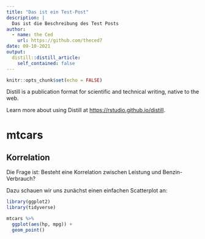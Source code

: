```yaml
---
title: "Das ist ein Test-Post"
description: |
  Das ist die Beschreibung des Test Posts
author:
  - name: the Ced
    url: https://github.com/theced7
date: 09-10-2021
output:
  distill::distill_article:
    self_contained: false
---
```



```r
knitr::opts_chunk$set(echo = FALSE)
```

Distill is a publication format for scientific and technical writing, native to the web.

Learn more about using Distill at <https://rstudio.github.io/distill>.

# mtcars

## Korrelation

Die Frage ist: Besteht eine Korrelation zwischen Leistung und Benzin-Verbrauch?

Dazu schauen wir uns zunächst einen einfachen Scatterplot an:

```r
library(ggplot2)
library(tidyverse)

mtcars %>% 
  ggplot(aes(hp, mpg)) +
  geom_point()
```



